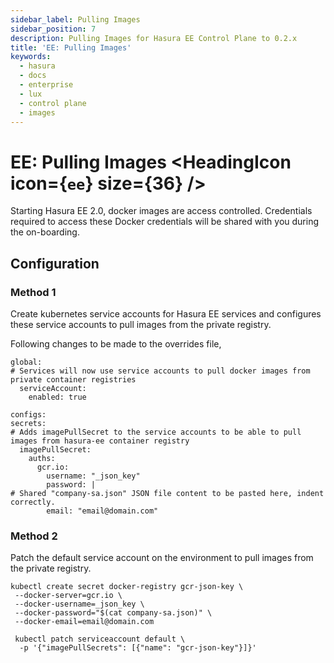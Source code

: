 ```yaml
---
sidebar_label: Pulling Images
sidebar_position: 7
description: Pulling Images for Hasura EE Control Plane to 0.2.x
title: 'EE: Pulling Images'
keywords:
  - hasura
  - docs
  - enterprise
  - lux
  - control plane
  - images
---
```



# EE: Pulling Images <HeadingIcon icon={`ee`} size={36} />

Starting Hasura EE 2.0, docker images are access controlled. Credentials required to access these Docker credentials
will be shared with you during the on-boarding.

## Configuration

### Method 1

Create kubernetes service accounts for Hasura EE services and configures these service accounts to pull images from the
private registry.

Following changes to be made to the overrides file,

```
global:
# Services will now use service accounts to pull docker images from private container registries
  serviceAccount:
    enabled: true

configs:
secrets:
# Adds imagePullSecret to the service accounts to be able to pull images from hasura-ee container registry
  imagePullSecret:
    auths:
      gcr.io:
        username: "_json_key"
        password: |
# Shared "company-sa.json" JSON file content to be pasted here, indent correctly.
        email: "email@domain.com"
```

### Method 2

Patch the default service account on the environment to pull images from the private registry.

```
kubectl create secret docker-registry gcr-json-key \
 --docker-server=gcr.io \
 --docker-username=_json_key \
 --docker-password="$(cat company-sa.json)" \
 --docker-email=email@domain.com

 kubectl patch serviceaccount default \
  -p '{"imagePullSecrets": [{"name": "gcr-json-key"}]}'
```
